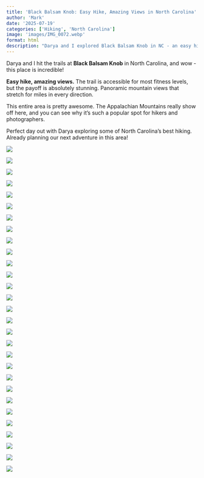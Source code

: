 ```yaml
---
title: 'Black Balsam Knob: Easy Hike, Amazing Views in North Carolina'
author: 'Mark'
date: '2025-07-19'
categories: ['Hiking', 'North Carolina']
image: 'images/IMG_0072.webp'
format: html
description: "Darya and I explored Black Balsam Knob in NC - an easy hike with incredible panoramic views. This entire area is pretty awesome with accessible trails and stunning mountain vistas."
---
```


Darya and I hit the trails at **Black Balsam Knob** in North Carolina, and wow - this place is incredible! 

**Easy hike, amazing views.** The trail is accessible for most fitness levels, but the payoff is absolutely stunning. Panoramic mountain views that stretch for miles in every direction.

This entire area is pretty awesome. The Appalachian Mountains really show off here, and you can see why it's such a popular spot for hikers and photographers.

Perfect day out with Darya exploring some of North Carolina's best hiking. Already planning our next adventure in this area!

![](images/IMG_0052.webp)

![](images/IMG_0054.webp)

![](images/IMG_0055.webp)

![](images/IMG_0059.webp)

![](images/IMG_0061.webp)

![](images/IMG_0062.webp)

![](images/IMG_0063.webp)

![](images/IMG_0064.webp)

![](images/IMG_0066.webp)

![](images/IMG_0070.webp)

![](images/IMG_0071.webp)

![](images/IMG_0072.webp)

![](images/IMG_0074.webp)

![](images/IMG_0075.webp)

![](images/IMG_0077.webp)

![](images/IMG_0078.webp)

![](images/IMG_0079.webp)

![](images/IMG_0080.webp)

![](images/IMG_0084.webp)

![](images/IMG_0086.webp)

![](images/IMG_0088.webp)

![](images/IMG_0090.webp)

![](images/IMG_0092.webp)

![](images/IMG_0093.webp)

![](images/IMG_0094.webp)

![](images/IMG_6769.webp)

![](images/IMG_6775.webp)

![](images/IMG_6778.webp)

![](images/IMG_6780.webp)